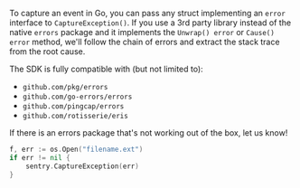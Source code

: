 To capture an event in Go, you can pass any struct implementing an `error` interface to `CaptureException()`. If you use a 3rd party library instead of the native `errors` package and it implements the `Unwrap() error` or `Cause() error` method, we'll follow the chain of errors and extract the stack trace from the root cause.

The SDK is fully compatible with (but not limited to):

- `github.com/pkg/errors`
- `github.com/go-errors/errors`
- `github.com/pingcap/errors`
- `github.com/rotisserie/eris`

If there is an errors package that's not working out of the box, let us know!

```go
f, err := os.Open("filename.ext")
if err != nil {
	sentry.CaptureException(err)
}
```
